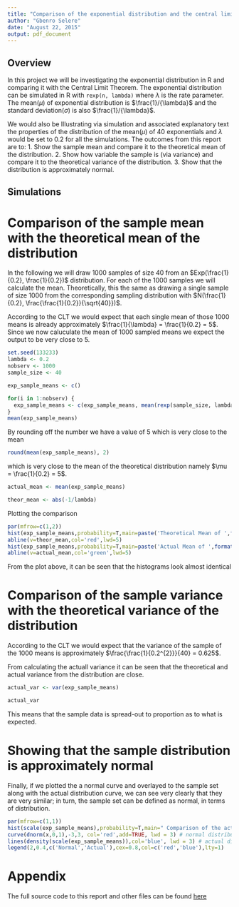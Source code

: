 ```yaml
---
title: "Comparison of the exponential distribution and the central limit theorem"
author: "Gbenro Selere"
date: "August 22, 2015"
output: pdf_document
---
```


## Overview

In this project we will be investigating the exponential distribution in R and comparing it with the Central Limit Theorem. The exponential distribution can be simulated in R with
`rexp(n, lambda)` where $\lambda$ is the rate parameter. The mean($\mu$) of exponential distribution is $\frac{1}/{\lambda}$ and the standard deviation($\sigma$) is also $\frac{1}/{\lambda}$.

We would also be Illustrating via simulation and associated explanatory text the properties of the distribution of the mean($\mu$) of 40 exponentials and $\lambda$ would be set to 0.2 for all the simulations. The outcomes from this report are to:
1. Show the sample mean and compare it to the theoretical mean of the distribution.
2. Show how variable the sample is (via variance) and compare it to the theoretical variance of the distribution.
3. Show that the distribution is approximately normal.

## Simulations

# Comparison of the sample mean with the theoretical mean of the distribution

In the following we will draw 1000 samples of size 40 from an $Exp(\frac{1}{0.2}, \frac{1}{0.2})$ distribution. For each of the 1000 samples we will calculate the mean. Theoretically, this the same as drawing a single sample of size 1000 from the corresponding sampling distribution with $N(\frac{1}{0.2}, \frac{\frac{1}{0.2}}{\sqrt{40}})$.

According to the CLT we would expect that each single mean of those 1000 means is already approximately $\frac{1}{\lambda} = \frac{1}{0.2} = 5$. Since we now caluculate the mean of 1000 sampled means we expect the output to be very close to 5.

```r
set.seed(133233)
lambda <- 0.2
nobserv <- 1000
sample_size <- 40

exp_sample_means <- c()

for(i in 1:nobserv) {
  exp_sample_means <- c(exp_sample_means, mean(rexp(sample_size, lambda)))
}
mean(exp_sample_means)

```
By rounding off the number we have a value of 5 which is very close to the mean
```r
round(mean(exp_sample_means), 2)
```
which is very close to the mean of the theoretical distribution namely $\mu = \frac{1}{0.2} = 5$.

```r
actual_mean <- mean(exp_sample_means)

theor_mean <- abs(-1/lambda)
```

Plotting the comparison

```r
par(mfrow=c(1,2))
hist(exp_sample_means,probability=T,main=paste('Theoretical Mean of ',format(theor_mean,nsmall=2)),ylim=c(0,0.55),col='blue',xlab='Means of Simulation Set')
abline(v=theor_mean,col='red',lwd=5)
hist(exp_sample_means,probability=T,main=paste('Actual Mean of ',format(actual_mean,nsmall=2)),ylim=c(0,0.55),col='blue',xlab='Means of Simulation Set')
abline(v=actual_mean,col='green',lwd=5)
```

From the plot above, it can be seen that the histograms look almost identical

# Comparison of the sample variance with the theoretical variance of the distribution

According to the CLT we would expect that the variance of the sample of the 1000 means is approximately $\frac{\frac{1}{0.2^{2}}}{40} = 0.625$.

From calculating the actuall variance it can be seen that the theoretical and actual variance from the distribution are close.
```r
actual_var <- var(exp_sample_means) 

actual_var
```

This means that the sample data is spread-out to proportion as to what is expected.

# Showing that the sample distribution is approximately normal

Finally, if we plotted the a normal curve and overlayed to the sample set along with the actual distribution curve, we can see very clearly that they are very similar; in turn, the sample set can be defined as normal, in terms of distribution.

```r
par(mfrow=c(1,1))
hist(scale(exp_sample_means),probability=T,main=" Comparison of the actual distribution\n and the normal distribution",ylim=c(0,0.5),xlab='', col = 'grey')
curve(dnorm(x,0,1),-3,3, col='red',add=TRUE, lwd = 3) # normal distribution
lines(density(scale(exp_sample_means)),col='blue', lwd = 3) # actual distribution 
legend(2,0.4,c('Normal','Actual'),cex=0.8,col=c('red','blue'),lty=1)
```


# Appendix

The full source code to this report and other files can be found [here]()
